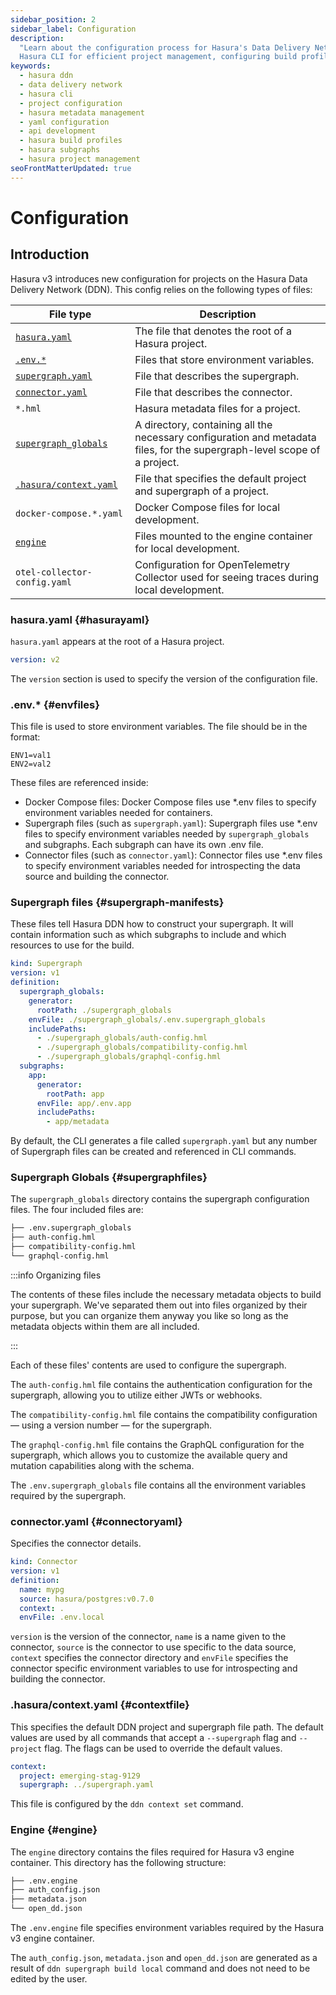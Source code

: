 ```yaml
---
sidebar_position: 2
sidebar_label: Configuration
description:
  "Learn about the configuration process for Hasura's Data Delivery Network. Discover detailed instructions on utilizing
  Hasura CLI for efficient project management, configuring build profiles and subgraphs."
keywords:
  - hasura ddn
  - data delivery network
  - hasura cli
  - project configuration
  - hasura metadata management
  - yaml configuration
  - api development
  - hasura build profiles
  - hasura subgraphs
  - hasura project management
seoFrontMatterUpdated: true
---
```


# Configuration

## Introduction

Hasura v3 introduces new configuration for projects on the Hasura Data Delivery Network (DDN). This config relies on
the following types of files:

| File type                                    | Description                                                                                                                |
| -------------------------------------------- | -------------------------------------------------------------------------------------------------------------------------- |
| [`hasura.yaml`](#hasurayaml)                 | The file that denotes the root of a Hasura project.                                                                        |
| [`.env.*`](#envfiles)                        | Files that store environment variables.                                                                                    |
| [`supergraph.yaml`](#supergraphfiles)        | File that describes the supergraph.                                                                                        |
| [`connector.yaml`](#connectoryaml)           | File that describes the connector.                                                                                         |
| `*.hml`                                      | Hasura metadata files for a project.                                                                                       |
| [`supergraph_globals`](#supergraph)          | A directory, containing all the necessary configuration and metadata files, for the supergraph-level scope of a project.   |
| [`.hasura/context.yaml`](#contextfile)       | File that specifies the default project and supergraph of a project.                                                       |
| `docker-compose.*.yaml`                      | Docker Compose files for local development.                                                                                |
| [`engine`](#engine)                          | Files mounted to the engine container for local development.                                                               |
| `otel-collector-config.yaml`                 | Configuration for OpenTelemetry Collector used for seeing traces during local development.                                 |

### hasura.yaml {#hasurayaml}

`hasura.yaml` appears at the root of a Hasura project.

```yaml
version: v2
```

The `version` section is used to specify the version of the configuration file.

### .env.* {#envfiles}

This file is used to store environment variables. The file should be in the format:

```.env
ENV1=val1
ENV2=val2
```

These files are referenced inside:
- Docker Compose files: Docker Compose files use *.env files to specify environment variables needed for containers.
- Supergraph files (such as `supergraph.yaml`): Supergraph files use *.env files to specify environment variables needed by `supergraph_globals` and subgraphs. Each subgraph can have its own .env file.
- Connector files (such as `connector.yaml`): Connector files use *.env files to specify environment variables needed for introspecting the data source and building the connector.

### Supergraph files {#supergraph-manifests}

These files tell Hasura DDN how to construct your supergraph. It will contain information such as which
subgraphs to include and which resources to use for the build.

```yaml
kind: Supergraph
version: v1
definition:
  supergraph_globals:
    generator:
      rootPath: ./supergraph_globals
    envFile: ./supergraph_globals/.env.supergraph_globals
    includePaths:
      - ./supergraph_globals/auth-config.hml
      - ./supergraph_globals/compatibility-config.hml
      - ./supergraph_globals/graphql-config.hml
  subgraphs:
    app:
      generator:
        rootPath: app
      envFile: app/.env.app
      includePaths:
        - app/metadata
```

By default, the CLI generates a file called `supergraph.yaml` but any number of Supergraph files can be created
and referenced in CLI commands.

### Supergraph Globals {#supergraphfiles}

The `supergraph_globals` directory contains the supergraph configuration files. The four included files are:

```bash
├── .env.supergraph_globals
├── auth-config.hml
├── compatibility-config.hml
└── graphql-config.hml
```

:::info Organizing files

The contents of these files include the necessary metadata objects to build your supergraph. We've separated them out
into files organized by their purpose, but you can organize them anyway you like so long as the metadata objects within
them are all included.

:::

Each of these files' contents are used to configure the supergraph.

The `auth-config.hml` file contains the authentication configuration for the supergraph, allowing you to utilize either
JWTs or webhooks.

The `compatibility-config.hml` file contains the compatibility configuration — using a version number — for the
supergraph.

The `graphql-config.hml` file contains the GraphQL configuration for the supergraph, which allows you to customize the
available query and mutation capabilities along with the schema.

The `.env.supergraph_globals` file contains all the environment variables required by the supergraph.

### connector.yaml {#connectoryaml}

Specifies the connector details.

```yaml
kind: Connector
version: v1
definition:
  name: mypg
  source: hasura/postgres:v0.7.0
  context: .
  envFile: .env.local
```
`version` is the version of the connector, `name` is a name given to the connector, `source` is the connector to use specific to the data source,
`context` specifies the connector directory and `envFile` specifies the connector specific environment variables to use for introspecting and 
building the connector.

### .hasura/context.yaml {#contextfile}

This specifies the default DDN project and supergraph file path. The default values are used by all commands that accept a `--supergraph` flag and `--project` flag.
The flags can be used to override the default values.

```yaml
context:
  project: emerging-stag-9129
  supergraph: ../supergraph.yaml
```

This file is configured by the `ddn context set` command.

### Engine {#engine}

The `engine` directory contains the files required for Hasura v3 engine container. This directory has the following structure:

```bash
├── .env.engine
├── auth_config.json
├── metadata.json
└── open_dd.json
```

The `.env.engine` file specifies environment variables required by the Hasura v3 engine container.

The `auth_config.json`, `metadata.json` and `open_dd.json` are generated as a result of `ddn supergraph build local` command and does
not need to be edited by the user.
